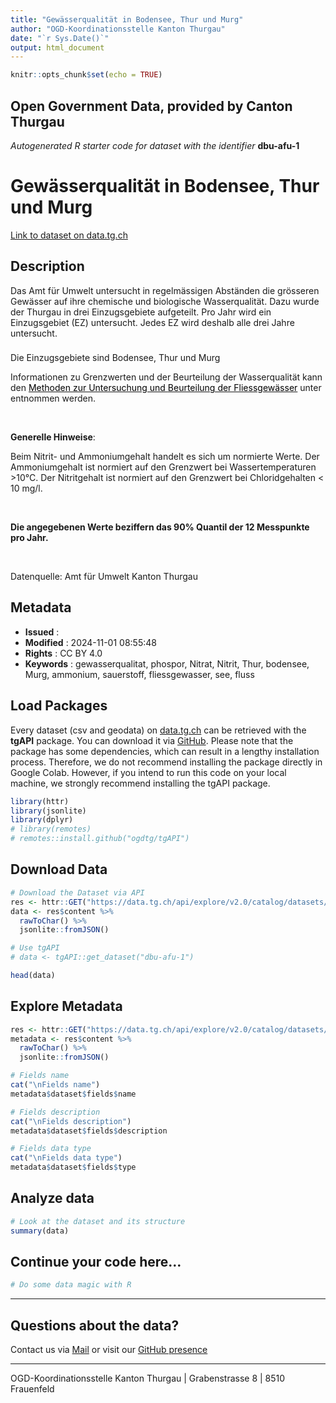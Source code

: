 ```yaml
---
title: "Gewässerqualität in Bodensee, Thur und Murg"
author: "OGD-Koordinationsstelle Kanton Thurgau"
date: "`r Sys.Date()`"
output: html_document
---
```


```r
knitr::opts_chunk$set(echo = TRUE)
```

## Open Government Data, provided by **Canton Thurgau**
*Autogenerated R starter code for dataset with the identifier* **dbu-afu-1**


# **Gewässerqualität in Bodensee, Thur und Murg**

[Link to dataset on data.tg.ch](https://data.tg.ch/explore/dataset/dbu-afu-1/information/)

## Description

<p class='MsoNormal' style='margin-bottom: 16.8pt; line-height: normal; background-image: initial; background-position: initial; background-size: initial; background-repeat: initial; background-attachment: initial; background-origin: initial; background-clip: initial;'>Das Amt für Umwelt untersucht in regelmässigen Abständen die grösseren Gewässer auf ihre chemische und biologische Wasserqualität. Dazu wurde der Thurgau in drei Einzugsgebiete aufgeteilt. Pro Jahr wird ein Einzugsgebiet (EZ) untersucht. Jedes EZ wird deshalb alle drei Jahre untersucht.<o:p></o:p></p><p class='MsoNormal' style='margin-bottom: 6pt; line-height: normal; background-image: initial; background-position: initial; background-size: initial; background-repeat: initial; background-attachment: initial; background-origin: initial; background-clip: initial;'>Die Einzugsgebiete sind Bodensee, Thur und Murg<o:p></o:p></p><p class='MsoNormal' style='margin-bottom: 6pt; line-height: normal; background-image: initial; background-position: initial; background-size: initial; background-repeat: initial; background-attachment: initial; background-origin: initial; background-clip: initial;'>Informationen zu Grenzwerten und der Beurteilung der Wasserqualität kann den <a href='https://www.bafu.admin.ch/dam/bafu/de/dokumente/wasser/uv-umwelt-vollzug/methoden_zur_untersuchungundbeurteilungderfliessgewaesserchemisc.pdf.download.pdf/methoden_zur_untersuchungundbeurteilungderfliessgewaesserchemisc.pdf' target='_blank'><span style='color: windowtext;'>Methoden zur Untersuchung und </span></a><a href='https://www.bafu.admin.ch/dam/bafu/de/dokumente/wasser/uv-umwelt-vollzug/methoden_zur_untersuchungundbeurteilungderfliessgewaesserchemisc.pdf.download.pdf/methoden_zur_untersuchungundbeurteilungderfliessgewaesserchemisc.pdf' target='_blank'><span style='color: windowtext;'>Beurteilung der Fliessgewässer</span></a> unter entnommen werden.<o:p></o:p></p><p class='MsoNormal' style='margin-bottom: 6pt; line-height: normal; background-image: initial; background-position: initial; background-size: initial; background-repeat: initial; background-attachment: initial; background-origin: initial; background-clip: initial;'><o:p> </o:p></p><p class='MsoNormal' style='margin-bottom: 6pt; line-height: normal; background-image: initial; background-position: initial; background-size: initial; background-repeat: initial; background-attachment: initial; background-origin: initial; background-clip: initial;'><b>Generelle Hinweise</b>:</p><p class='MsoNormal' style='margin-bottom: 6pt; line-height: normal; background-image: initial; background-position: initial; background-size: initial; background-repeat: initial; background-attachment: initial; background-origin: initial; background-clip: initial;'><span style='font-family: inherit; font-size: 0.875rem;'>Beim Nitrit- und Ammoniumgehalt handelt es sich um normierte Werte. Der Ammoniumgehalt ist normiert auf den Grenzwert bei Wassertemperaturen &gt;10°C. Der Nitritgehalt ist normiert auf den Grenzwert bei Chloridgehalten &lt; 10 mg/l.</span></p><p class='MsoNormal' style='margin-bottom: 6pt; background-image: initial; background-position: initial; background-size: initial; background-repeat: initial; background-attachment: initial; background-origin: initial; background-clip: initial;'><o:p></o:p></p><p class='MsoNormal' style='margin-bottom: 6pt; line-height: normal; background-image: initial; background-position: initial; background-size: initial; background-repeat: initial; background-attachment: initial; background-origin: initial; background-clip: initial;'><br/></p><p class='MsoNormal' style='margin-bottom: 6pt; line-height: normal; background-image: initial; background-position: initial; background-size: initial; background-repeat: initial; background-attachment: initial; background-origin: initial; background-clip: initial;'><b>Die angegebenen Werte beziffern das 90% Quantil der 12 Messpunkte pro Jahr.</b></p><p class='MsoNormal'><span style='font-family: inherit; font-size: 0.875rem;'><br/></span></p><p class='MsoNormal'><span style='font-family: inherit; font-size: 0.875rem;'>Datenquelle: Amt für Umwelt Kanton Thurgau</span><br/></p>

## Metadata

- **Issued**                   : 
- **Modified**                 : 2024-11-01 08:55:48
- **Rights**                   : CC BY 4.0
- **Keywords**                 : gewasserqualitat, phospor, Nitrat, Nitrit, Thur, bodensee, Murg, ammonium, sauerstoff, fliessgewasser, see, fluss

## Load Packages

Every dataset (csv and geodata) on [data.tg.ch](https://data.tg.ch/pages/start/) can be retrieved with the **tgAPI** package. You can download it via [GitHub](https://github.com/ogdtg/tgAPI). Please note that the package has some dependencies, which can result in a lengthy installation process. Therefore, we do not recommend installing the package directly in Google Colab. However, if you intend to run this code on your local machine, we strongly recommend installing the tgAPI package.

```r
library(httr)
library(jsonlite)
library(dplyr)
# library(remotes)
# remotes::install.github("ogdtg/tgAPI")

```


## Download Data


```r
# Download the Dataset via API
res <- httr::GET("https://data.tg.ch/api/explore/v2.0/catalog/datasets/dbu-afu-1/exports/json")
data <- res$content %>%
  rawToChar() %>%
  jsonlite::fromJSON()

# Use tgAPI
# data <- tgAPI::get_dataset("dbu-afu-1")

head(data)

```


## Explore Metadata

```r

res <- httr::GET("https://data.tg.ch/api/explore/v2.0/catalog/datasets/dbu-afu-1")
metadata <- res$content %>%
  rawToChar() %>%
  jsonlite::fromJSON()

# Fields name
cat("\nFields name")
metadata$dataset$fields$name

# Fields description
cat("\nFields description")
metadata$dataset$fields$description

# Fields data type
cat("\nFields data type")
metadata$dataset$fields$type

```


## Analyze data

```r

# Look at the dataset and its structure
summary(data)

```


## Continue your code here...


```r
# Do some data magic with R
```

------------------------------------------------------------------------

## Questions about the data?

Contact us via [Mail](mailto:ogd@tg.ch) or visit our [GitHub presence](https://github.com/ogdtg)


------------------------------------------------------------------------

OGD-Koordinationsstelle Kanton Thurgau | Grabenstrasse 8 | 8510 Frauenfeld
